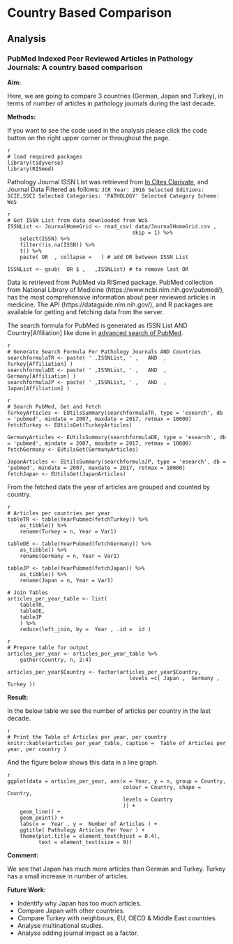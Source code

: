 # Country Based Comparison


## Analysis


### PubMed Indexed Peer Reviewed Articles in Pathology Journals: A country based comparison

**Aim:**

Here, we are going to compare 3 countries (German, Japan and Turkey), in terms of number of articles in pathology journals during the last decade.

**Methods:**

If you want to see the code used in the analysis please click the code button on the right upper corner or throughout the page.

```
{r , eval=FALSE, include=FALSE, echo=TRUE}
# load required packages
library(tidyverse)
library(RISmed)
```

Pathology Journal ISSN List was retrieved from [In Cites Clarivate](https://jcr.incites.thomsonreuters.com/), and Journal Data Filtered as follows: `JCR Year: 2016 Selected Editions: SCIE,SSCI Selected Categories: 'PATHOLOGY' Selected Category Scheme: WoS`

```
{r Get ISSN List from data downloaded from WoS 2, eval=FALSE, include=FALSE, echo=TRUE}
# Get ISSN List from data downloaded from WoS
ISSNList <- JournalHomeGrid <- read_csv( data/JournalHomeGrid.csv , 
                                        skip = 1) %>% 
    select(ISSN) %>% 
    filter(!is.na(ISSN)) %>% 
    t() %>% 
    paste( OR  , collapse =   ) # add OR between ISSN List

ISSNList <- gsub(  OR $ ,   ,ISSNList) # to remove last OR
```

Data is retrieved from PubMed via RISmed package.
PubMed collection from National Library of Medicine (https://www.ncbi.nlm.nih.gov/pubmed/), has the most comprehensive information about peer reviewed articles in medicine.
The API (https://dataguide.nlm.nih.gov/), and R packages are available for getting and fetching data from the server.

The search formula for PubMed is generated as  ISSN List AND Country[Affiliation]  like done in [advanced search of PubMed](https://www.ncbi.nlm.nih.gov/pubmed/advanced).

```
{r Generate Search Formula For Pathology Journals AND Countries 2, eval=FALSE, include=FALSE, echo=TRUE}
# Generate Search Formula For Pathology Journals AND Countries
searchformulaTR <- paste( ' ,ISSNList, ' ,   AND  ,  Turkey[Affiliation] )
searchformulaDE <- paste( ' ,ISSNList, ' ,   AND  ,  Germany[Affiliation] )
searchformulaJP <- paste( ' ,ISSNList, ' ,   AND  ,  Japan[Affiliation] )
```

```
{r Search PubMed 2, eval=FALSE, include=FALSE, echo=TRUE}
# Search PubMed, Get and Fetch
TurkeyArticles <- EUtilsSummary(searchformulaTR, type = 'esearch', db = 'pubmed', mindate = 2007, maxdate = 2017, retmax = 10000)
fetchTurkey <- EUtilsGet(TurkeyArticles)

GermanyArticles <- EUtilsSummary(searchformulaDE, type = 'esearch', db = 'pubmed', mindate = 2007, maxdate = 2017, retmax = 10000)
fetchGermany <- EUtilsGet(GermanyArticles)

JapanArticles <- EUtilsSummary(searchformulaJP, type = 'esearch', db = 'pubmed', mindate = 2007, maxdate = 2017, retmax = 10000)
fetchJapan <- EUtilsGet(JapanArticles)
```

From the fetched data the year of articles are grouped and counted by country.

```
{r Articles per countries per year 2, eval=FALSE, include=FALSE, echo=TRUE}
# Articles per countries per year
tableTR <- table(YearPubmed(fetchTurkey)) %>% 
    as_tibble() %>% 
    rename(Turkey = n, Year = Var1)

tableDE <- table(YearPubmed(fetchGermany)) %>% 
    as_tibble() %>% 
    rename(Germany = n, Year = Var1)

tableJP <- table(YearPubmed(fetchJapan)) %>% 
    as_tibble() %>% 
    rename(Japan = n, Year = Var1)

# Join Tables
articles_per_year_table <- list(
    tableTR,
    tableDE,
    tableJP
    ) %>%
    reduce(left_join, by =  Year , .id =  id )

```


```
{r Prepare table for output 2, eval=FALSE, include=FALSE, echo=TRUE}
# Prepare table for output
articles_per_year <- articles_per_year_table %>% 
    gather(Country, n, 2:4)

articles_per_year$Country <- factor(articles_per_year$Country,
                                       levels =c( Japan ,  Germany ,  Turkey ))
```


**Result:**

In the below table we see the number of articles per country in the last decade.

```
{r Print the Table of Articles per year per country 2, eval=FALSE, include=FALSE, echo=TRUE}
# Print the Table of Articles per year, per country
knitr::kable(articles_per_year_table, caption =  Table of Articles per year, per country )
```


And the figure below shows this data in a line graph. 

```
{r Graph of Table of Articles per year per country 2, eval=FALSE, fig.align= center , include=FALSE}
ggplot(data = articles_per_year, aes(x = Year, y = n, group = Country,
                                     colour = Country, shape = Country,
                                     levels = Country
                                     )) +
    geom_line() +
    geom_point() +
    labs(x =  Year , y =  Number of Articles ) +
    ggtitle( Pathology Articles Per Year ) +
    theme(plot.title = element_text(hjust = 0.4), 
          text = element_text(size = 9))
```


**Comment:**

We see that Japan has much more articles than German and Turkey.
Turkey has a small increase in number of articles.

**Future Work:**


* Indentify why Japan has too much articles.
* Compare Japan with other countries.
* Compare Turkey with neighbours, EU, OECD & Middle East countries.
* Analyse multinational studies.
* Analyse adding journal impact as a factor. 


